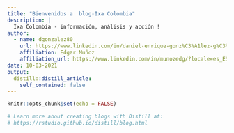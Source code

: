 ```yaml
---
title: "Bienvenidos a  blog-Ixa Colombia"
description: |
  Ixa Colombia - información, análisis y acción !
author:
  - name: dgonzalez80 
    url: https://www.linkedin.com/in/daniel-enrique-gonz%C3%A1lez-g%C3%B3mez-74794384/?originalSubdomain=co
    affiliation: Edgar Muñoz 
    affiliation_url: https://www.linkedin.com/in/munozedg/?locale=es_ES
date: 10-03-2021
output:
  distill::distill_article:
    self_contained: false
---
```


```r
knitr::opts_chunk$set(echo = FALSE)

# Learn more about creating blogs with Distill at:
# https://rstudio.github.io/distill/blog.html

```



